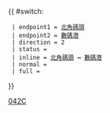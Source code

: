 {{ #switch: {{{format|}}}
  | endpoint1 = [[北角碼頭巴士總站|北角碼頭]]
  | endpoint2 = [[數碼港公共運輸交匯處|數碼港]]
  | direction = 2
  | status = {{HK Bus Status|P}}
  | inline = [[北角碼頭巴士總站|北角碼頭]] ↔ [[數碼港公共運輸交匯處|數碼港]]
  | normal =
  | full =
}}<noinclude>[[Category:新巴路線模板|042C]]</noinclude>